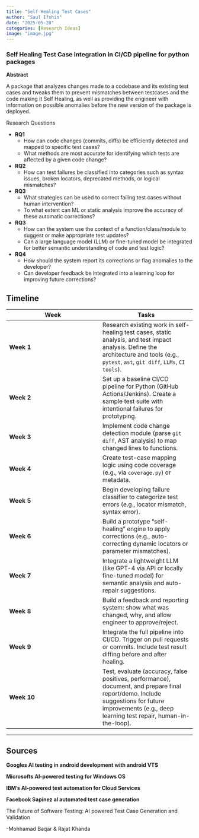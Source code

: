 ```yaml
---
title: "Self Healing Test Cases"
author: "Saul Ifshin"
date: "2025-05-28"
categories: [Research Ideas]
image: "image.jpg"
---
```



### Self Healing Test Case integration in CI/CD pipeline for python packages

**Abstract**

A package that analyzes changes made to a codebase and its existing test cases and tweaks them to prevent mismatches between testcases and the code making it Self Healing, as well as providing the engineer with information on possible anomalies before the new version of the package is deployed.

Research Questions

- **RQ1**
    - How can code changes (commits, diffs) be efficiently detected and mapped to specific test cases?
    - What methods are most accurate for identifying which tests are affected by a given code change?
- **RQ2**
    - How can test failures be classified into categories such as syntax issues, broken locators, deprecated methods, or logical mismatches?
- **RQ3**
    - What strategies can be used to correct failing test cases without human intervention?
    - To what extent can ML or static analysis improve the accuracy of these automatic corrections?
- **RQ3**
    - How can the system use the context of a function/class/module to suggest or make appropriate test updates?
    - Can a large language model (LLM) or fine-tuned model be integrated for better semantic understanding of code and test logic?
- **RQ4**
    - How should the system report its corrections or flag anomalies to the developer?
    - Can developer feedback be integrated into a learning loop for improving future corrections?

## Timeline

| Week | Tasks |
| --- | --- |
| **Week 1** | Research existing work in self-healing test cases, static analysis, and test impact analysis. Define the architecture and tools (e.g., `pytest`, `ast`, `git diff`, `LLMs`, `CI tools`). |
| **Week 2** | Set up a baseline CI/CD pipeline for Python (GitHub Actions/Jenkins). Create a sample test suite with intentional failures for prototyping. |
| **Week 3** | Implement code change detection module (parse `git diff`, AST analysis) to map changed lines to functions. |
| **Week 4** | Create test-case mapping logic using code coverage (e.g., via `coverage.py`) or metadata. |
| **Week 5** | Begin developing failure classifier to categorize test errors (e.g., locator mismatch, syntax error). |
| **Week 6** | Build a prototype "self-healing" engine to apply corrections (e.g., auto-correcting dynamic locators or parameter mismatches). |
| **Week 7** | Integrate a lightweight LLM (like GPT-4 via API or locally fine-tuned model) for semantic analysis and auto-repair suggestions. |
| **Week 8** | Build a feedback and reporting system: show what was changed, why, and allow engineer to approve/reject. |
| **Week 9** | Integrate the full pipeline into CI/CD. Trigger on pull requests or commits. Include test result diffing before and after healing. |
| **Week 10** | Test, evaluate (accuracy, false positives, performance), document, and prepare final report/demo. Include suggestions for future improvements (e.g., deep learning test repair, human-in-the-loop). |

---

## **Sources**

**Googles AI testing in android development with android VTS**

**Microsofts AI-powered testing for Windows OS**

**IBM’s AI-powered test automation for Cloud Services**

**Facebook Sapinez aI automated test case generation**

The Future of Software Testing: AI powered Test Case Generation and Validation

-Mohhamad Baqar & Rajat Khanda